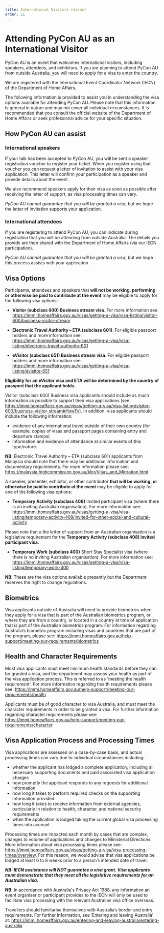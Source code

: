 ```yaml
---
title: International Visitors (visas)
order: 11
---
```



# Attending PyCon AU as an International Visitor
PyCon AU is an event that welcomes international visitors, including speakers, attendees, and exhibitors. If you are planning to attend PyCon AU from outside Australia, you will need to apply for a visa to enter the country.

We are registered with the International Event Coordinator Network (IECN) of the Department of Home Affairs.

The following information is provided to assist you in understanding the visa options available for attending PyCon AU. Please note that this information is general in nature and may not cover all individual circumstances. It is recommended that you consult the official website of the Department of Home Affairs or seek professional advice for your specific situation.

## How PyCon AU can assist

### International speakers
If your talk has been accepted to PyCon AU, you will be sent a speaker registration voucher to register your ticket. When you register using that voucher you can request a letter of invitation to assist with your visa application. This letter will confirm your participation as a speaker and provide details about the event.

We also recommend speakers apply for their visa as soon as possible after receiving the letter of support, as visa processing times can vary.

_PyCon AU cannot guarantee that you will be granted a visa_, but we hope the letter of invitation supports your application.

### International attendees
If you are registering to attend PyCon AU, you can indicate during registration that you will be attending from outside Australia. The details you provide are then shared with the Department of Home Affairs (via our IECN participation).

_PyCon AU cannot guarantee that you will be granted a visa_, but we hope this process assists with your application.



## Visa Options
 
Participants, attendees and speakers that **will not be working, performing or otherwise be paid to contribute at the event** may be eligible to apply for the following visa options:
 
* **Visitor (subclass 600) Business stream visa**.  For more information see: https://immi.homeaffairs.gov.au/visas/getting-a-visa/visa-listing/visitor-600/business-visitor-stream
 
* **Electronic Travel Authority – ETA (subclass 601)**.  For eligible passport holders and more information see: https://immi.homeaffairs.gov.au/visas/getting-a-visa/visa-listing/electronic-travel-authority-601
 
* **eVisitor (subclass 651) Business stream visa**.  For eligible passport holders and more information see: https://immi.homeaffairs.gov.au/visas/getting-a-visa/visa-listing/evisitor-651
 
**Eligibility for an eVisitor visa and ETA will be determined by the country of passport that the applicant holds.**
 
Visitor (subclass 600) Business visa applicants should include as much information as possible to support their visa applications (see: https://immi.homeaffairs.gov.au/visas/getting-a-visa/visa-listing/visitor-600/business-visitor-stream#HowTo).  In addition, visa applicants should include the following information:
* evidence of any international travel outside of their own country (for example, copies of visas and passport pages containing entry and departure stamps)
* information and evidence of attendance at similar events of this type/nature.
 
**NB**: Electronic Travel Authority – ETA (subclass 601) applicants from Malaysia should note that there may be additional information and documentary requirements.  For more information please see: https://malaysia.highcommission.gov.au/klpr/Visas_and_Migration.html
 
A speaker, presenter, exhibitor, or other contributor **that will be working, or otherwise be paid to contribute at the event** may be eligible to apply for one of the following visa options:
 
* **Temporary Activity (subclass 408)** Invited participant visa (where there is an inviting Australian organisation).  For more information see: https://immi.homeaffairs.gov.au/visas/getting-a-visa/visa-listing/temporary-activity-408/invited-for-other-social-and-cultural-activity
 
Please note that a the letter of support from an Australian organisation is a legislative requirement for the **Temporary Activity (subclass 408) Invited participant visa**.
 
* **Temporary Work (subclass 400)** Short Stay Specialist visa (where there is no inviting Australian organisation).  For more information see: https://immi.homeaffairs.gov.au/visas/getting-a-visa/visa-listing/temporary-work-400
 
**NB**: These are the visa options available presently but the Department reserves the right to change regulations.

## Biometrics
Visa applicants outside of Australia will need to provide biometrics when they apply for a visa that is part of the Australian biometrics program, or where they are from a country, or located in a country at time of application that is part of the Australian biometrics program.
For information regarding Australia’s biometric program including visas and countries that are part of the program, please see: https://immi.homeaffairs.gov.au/help-support/meeting-our-requirements/biometrics


## Health and Character Requirements
 
Most visa applicants must meet minimum health standards before they can be granted ​a visa, and the department may assess your health as part of the visa application process.  This is referred to as 'meeting the health requirement'.  For more information regarding health requirements please see: https://immi.homeaffairs.gov.au/help-support/meeting-our-requirements/health
 
Applicants must be of good character to visa Australia, and must meet the character requirements in order to be granted ​a visa.  For further information regarding character requirements please see: https://immi.homeaffairs.gov.au/help-support/meeting-our-requirements/character
 
## Visa Application Process and Processing Times
 
Visa applications are assessed on a case-by-case basis, and actual processing times can vary due to individual circumstances including:
* whether the applicant has lodged a complete application, including all necessary supporting documents and paid associated visa application charges
* how promptly the applicant responds to any requests for additional information
* how long it takes to perform required checks on the supporting information provided
* how long it takes to receive information from external agencies, particularly in relation to health, character, and national security requirements
* when the application is lodged taking the current global visa processing times into account

Processing times are impacted each month by cases that are complex, changes to volume of applications and changes to Ministerial Directions.  More information about visa processing times please see: https://immi.homeaffairs.gov.au/visas/getting-a-visa/visa-processing-times/overview.  For this reason, we would advise that visa applications be lodged at least 6 to 8 weeks prior to a person’s intended date of travel.
 
_**NB: IECN assistance will NOT guarantee a visa grant. Visa applicants must demonstrate that they meet all the legislative requirements for an Australian visa.**_

**NB**: In accordance with Australia's Privacy Act 1988, any information an event organiser or participant provides to the IECN will only be used to facilitate visa processing with the relevant Australian visa office overseas.  
 
Travellers should familiarise themselves with Australia’s border and entry requirements.  For further information, see ‘Entering and leaving Australia’ at: https://immi.homeaffairs.gov.au/entering-and-leaving-australia/entering-australia